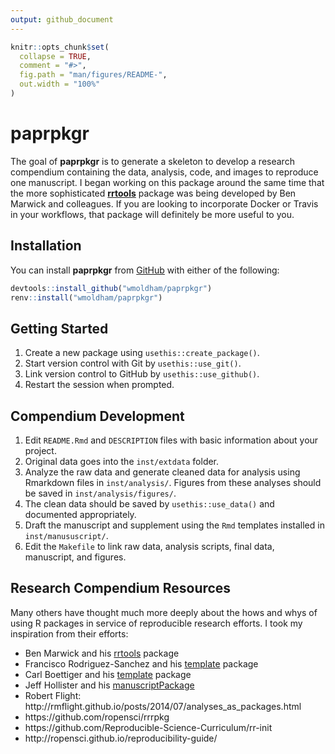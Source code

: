 ```yaml
---
output: github_document
---
```


<!-- README.md is generated from README.Rmd. Please edit that file -->

```r
knitr::opts_chunk$set(
  collapse = TRUE,
  comment = "#>",
  fig.path = "man/figures/README-",
  out.width = "100%"
)
```

# paprpkgr

<!-- badges: start -->
<!-- badges: end -->

The goal of **paprpkgr** is to generate a skeleton to develop a research 
compendium containing the data, analysis, code, and images to reproduce one 
manuscript. I began working on this package around the same time that the more 
sophisticated [**rrtools**](https://github.com/benmarwick/rrtools) package was being 
developed by Ben Marwick and colleagues. If you are looking to incorporate Docker 
or Travis in your workflows, that package will definitely be more useful to you. 

## Installation

You can install **paprpkgr** from [GitHub](https://github.com) with either of the 
following:

``` r
devtools::install_github("wmoldham/paprpkgr")
renv::install("wmoldham/paprpkgr")
```

## Getting Started

1. Create a new package using `usethis::create_package()`. 
1. Start version control with Git by `usethis::use_git()`.
1. Link version control to GitHub by `usethis::use_github()`.
1. Restart the session when prompted.

## Compendium Development

1. Edit `README.Rmd` and `DESCRIPTION` files with basic information about your
project.
1. Original data goes into the `inst/extdata` folder.
1. Analyze the raw data and generate cleaned data for analysis using Rmarkdown
files in `inst/analysis/`. Figures from these analyses should be saved in
`inst/analysis/figures/`.
1. The clean data should be saved by `usethis::use_data()` and documented 
appropriately.
1. Draft the manuscript and supplement using the `Rmd` templates installed in 
`inst/manususcript/`. 
1. Edit the `Makefile` to link raw data, analysis scripts, final data, manuscript, 
and figures. 

## Research Compendium Resources

Many others have thought much more deeply about the hows and whys of using 
R packages in service of reproducible research efforts. I took my inspiration from
their efforts: 

* Ben Marwick and his [rrtools](https://github.com/benmarwick/rrtools) package
* Francisco Rodriguez-Sanchez and his [template](https://github.com/Pakillo/template) package
* Carl Boettiger and his [template](https://github.com/cboettig/template) package
* Jeff Hollister and his [manuscriptPackage](https://github.com/jhollist/manuscriptPackage)
* Robert Flight: http://rmflight.github.io/posts/2014/07/analyses_as_packages.html
* https://github.com/ropensci/rrrpkg
* https://github.com/Reproducible-Science-Curriculum/rr-init
* http://ropensci.github.io/reproducibility-guide/
